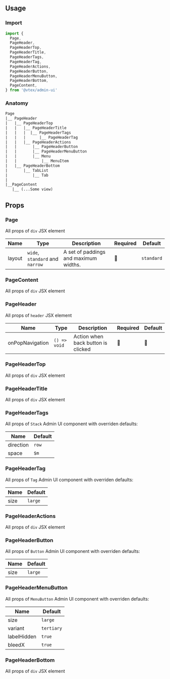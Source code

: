 
<Section>

## Usage

<Section>

### Import

```jsx
import {
  Page,
  PageHeader,
  PageHeaderTop,
  PageHeaderTitle,
  PageHeaderTags,
  PageHeaderTag,
  PageHeaderActions,
  PageHeaderButton,
  PageHeaderMenuButton,
  PageHeaderBottom,
  PageContent,
} from '@vtex/admin-ui'
```

</Section>

<Section>

### Anatomy

```txt
Page
|__ PageHeader
|   |__ PageHeaderTop
|   |   |__ PageHeaderTitle
|   |   |  |__ PageHeaderTags
|   |   |      |__ PageHeaderTag
|   |   |__ PageHeaderActions
|   |       |__ PageHeaderButton
|   |       |__ PageHeaderMenuButton
|   |       |__ Menu
|   |           |__ MenuItem
|   |__ PageHeaderBottom
|       |__ TabList
|           |__ Tab
|
|__PageContent
   |__ (...Some view)
```

</Section>

</Section>

<Section>

## Props

<Section hasExplanation>

### Page

All props of `div` JSX element

| Name   | Type                            | Description                           | Required | Default    |
| ------ | ------------------------------- | ------------------------------------- | -------- | ---------- |
| layout | `wide`, `standard` and `narrow` | A set of paddings and maximum widths. | 🚫       | `standard` |

</Section>
<Section hasExplanation>

### PageContent

All props of `div` JSX element

</Section>
<Section hasExplanation>

### PageHeader

All props of `header` JSX element

| Name            | Type         | Description                        | Required | Default |
| --------------- | ------------ | ---------------------------------- | -------- | ------- |
| onPopNavigation | `() => void` | Action when back button is clicked | 🚫       | 🚫      |

</Section>
<Section hasExplanation>

### PageHeaderTop

All props of `div` JSX element

</Section>
<Section hasExplanation>

### PageHeaderTitle

All props of `div` JSX element

</Section>
<Section hasExplanation>

### PageHeaderTags

All props of `Stack` Admin UI component with overriden defaults:

| Name      | Default |
| --------- | ------- |
| direction | `row`   |
| space     | `$m`    |

</Section>

<Section hasExplanation>

### PageHeaderTag

All props of `Tag` Admin UI component with overriden defaults:

| Name | Default |
| ---- | ------- |
| size | `large` |

</Section>

<Section hasExplanation>

### PageHeaderActions

All props of `div` JSX element

</Section>

<Section hasExplanation>

### PageHeaderButton

All props of `Button` Admin UI component with overriden defaults:

| Name | Default |
| ---- | ------- |
| size | `large` |

</Section>

<Section hasExplanation>

### PageHeaderMenuButton

All props of `MenuButton` Admin UI component with overriden defaults:

| Name        | Default    |
| ----------- | ---------- |
| size        | `large`    |
| variant     | `tertiary` |
| labelHidden | `true`     |
| bleedX      | `true`     |

</Section>

<Section hasExplanation>

### PageHeaderBottom

All props of `div` JSX element

</Section>
</Section>
